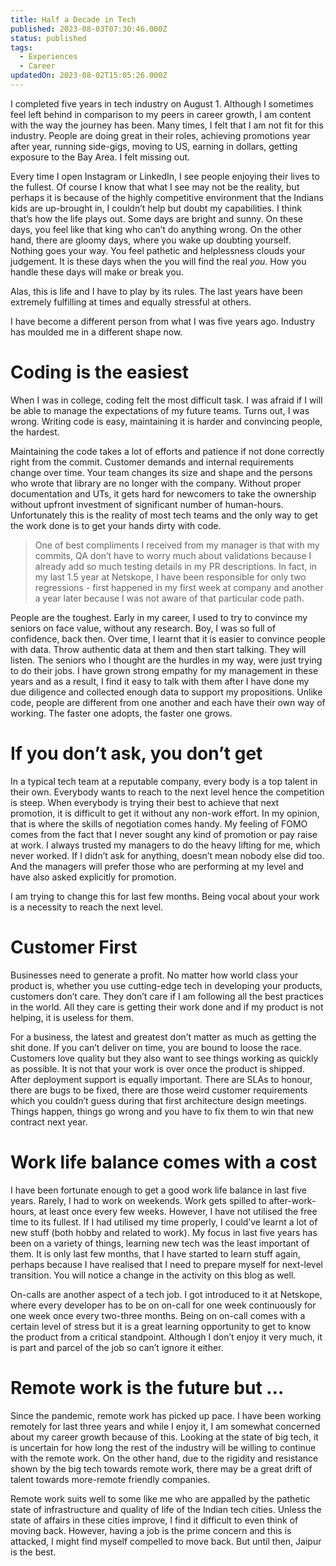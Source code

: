 ```yaml
---
title: Half a Decade in Tech
published: 2023-08-03T07:30:46.000Z
status: published
tags:
  - Experiences
  - Career
updatedOn: 2023-08-02T15:05:26.000Z
---
```


I completed five years in tech industry on August 1. Although I sometimes feel left behind in comparison to my peers in career growth, I am content with the way the journey has been. Many times, I felt that I am not fit for this industry. People are doing great in their roles, achieving promotions year after year, running side-gigs, moving to US, earning in dollars, getting exposure to the Bay Area. I felt missing out.

Every time I open Instagram or LinkedIn, I see people enjoying their lives to the fullest. Of course I know that what I see may not be the reality, but perhaps it is because of the highly competitive environment that the Indians kids are up-brought in, I couldn’t help but doubt my capabilities. I think that’s how the life plays out. Some days are bright and sunny. On these days, you feel like that king who can’t do anything wrong. On the other hand, there are gloomy days, where you wake up doubting yourself. Nothing goes your way. You feel pathetic and helplessness clouds your judgement. It is these days when the you will find the real *you*. How you handle these days will make or break you.

Alas, this is life and I have to play by its rules. The last years have been extremely fulfilling at times and equally stressful at others.

I have become a different person from what I was five years ago. Industry has moulded me in a different shape now.

# Coding is the easiest

When I was in college, coding felt the most difficult task. I was afraid if I will be able to manage the expectations of my future teams. Turns out, I was wrong. Writing code is easy, maintaining it is harder and convincing people, the hardest.

Maintaining the code takes a lot of efforts and patience if not done correctly right from the commit. Customer demands and internal requirements change over time. Your team changes its size and shape and the persons who wrote that library are no longer with the company. Without proper documentation and UTs, it gets hard for newcomers to take the ownership without upfront investment of significant number of human-hours. Unfortunately this is the reality of most tech teams and the only way to get the work done is to get your hands dirty with code.

> One of best compliments I received from my manager is that with my commits, QA don’t have to worry much about validations because I already add so much testing details in my PR descriptions. In fact, in my last 1.5 year at Netskope, I have been responsible for only two regressions - first happened in my first week at company and another a year later because I was not aware of that particular code path.
>

People are the toughest. Early in my career, I used to try to convince my seniors on face value, without any research. Boy, I was so full of confidence, back then. Over time, I learnt that it is easier to convince people with data. Throw authentic data at them and then start talking. They will listen. The seniors who I thought are the hurdles in my way, were just trying to do their jobs. I have grown strong empathy for my management in these years and as a result, I find it easy to talk with them after I have done my due diligence and collected enough data to support my propositions. Unlike code, people are different from one another and each have their own way of working. The faster one adopts, the faster one grows.

# If you don’t ask, you don’t get

In a typical tech team at a reputable company, every body is a top talent in their own. Everybody wants to reach to the next level hence the competition is steep. When everybody is trying their best to achieve that next promotion, it is difficult to get it without any non-work effort. In my opinion, that is where the skills of negotiation comes handy. My feeling of FOMO comes from the fact that I never sought any kind of promotion or pay raise at work. I always trusted my managers to do the heavy lifting for me, which never worked. If I didn’t ask for anything, doesn’t mean nobody else did too. And the managers will prefer those who are performing at my level and have also asked explicitly for promotion.

I am trying to change this for last few months. Being vocal about your work is a necessity to reach the next level.

# Customer First

Businesses need to generate a profit. No matter how world class your product is, whether you use cutting-edge tech in developing your products, customers don’t care. They don’t care if I am following all the best practices in the world. All they care is getting their work done and if my product is not helping, it is useless for them.

For a business, the latest and greatest don’t matter as much as getting the shit done. If you can’t deliver on time, you are bound to loose the race. Customers love quality but they also want to see things working as quickly as possible. It is not that your work is over once the product is shipped. After deployment support is equally important. There are SLAs to honour, there are bugs to be fixed, there are those weird customer requirements which you couldn’t guess during that first architecture design meetings. Things happen, things go wrong and you have to fix them to win that new contract next year.

# Work life balance comes with a cost

I have been fortunate enough to get a good work life balance in last five years. Rarely, I had to work on weekends. Work gets spilled to after-work-hours, at least once every few weeks. However, I have not utilised the free time to its fullest. If I had utilised my time properly, I could’ve learnt a lot of new stuff (both hobby and related to work). My focus in last five years has been on a variety of things, learning new tech was the least important of them. It is only last few months, that I have started to learn stuff again, perhaps because I have realised that I need to prepare myself for next-level transition. You will notice a change in the activity on this blog as well.

On-calls are another aspect of a tech job. I got introduced to it at Netskope, where every developer has to be on on-call for one week continuously for one week once every two-three months. Being on on-call comes with a certain level of stress but it is a great learning opportunity to get to know the product from a critical standpoint. Although I don’t enjoy it very much, it is part and parcel of the job so can’t ignore it either.

# Remote work is the future but …

Since the pandemic, remote work has picked up pace. I have been working remotely for last three years and while I enjoy it, I am somewhat concerned about my career growth because of this. Looking at the state of big tech, it is uncertain for how long the rest of the industry will be willing to continue with the remote work. On the other hand, due to the rigidity and resistance shown by the big tech towards remote work, there may be a great drift of talent towards more-remote friendly companies.

Remote work suits well to some like me who are appalled by the pathetic state of infrastructure and quality of life of the Indian tech cities. Unless the state of affairs in these cities improve, I find it difficult to even think of moving back. However, having a job is the prime concern and this is attacked, I might find myself compelled to move back. But until then, Jaipur is the best.
